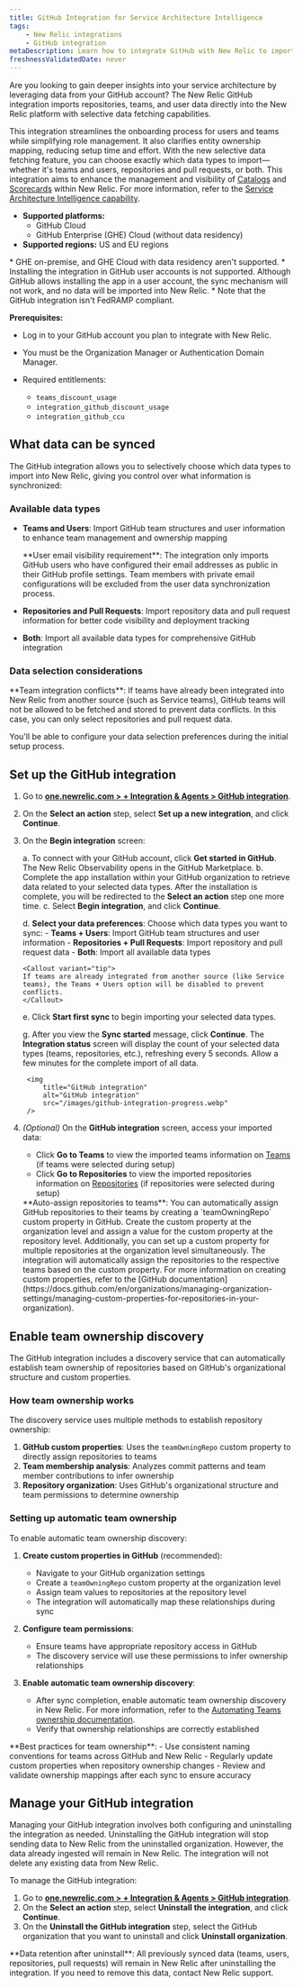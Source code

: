 ```yaml
---
title: GitHub Integration for Service Architecture Intelligence
tags:
    - New Relic integrations
    - GitHub integration
metaDescription: Learn how to integrate GitHub with New Relic to import repositories, teams, and user data for enhanced service architecture intelligence.
freshnessValidatedDate: never
---
```



Are you looking to gain deeper insights into your service architecture by leveraging data from your GitHub account? The New Relic GitHub integration imports repositories, teams, and user data directly into the New Relic platform with selective data fetching capabilities.

This integration streamlines the onboarding process for users and teams while simplifying role management. It also clarifies entity ownership mapping, reducing setup time and effort. With the new selective data fetching feature, you can choose exactly which data types to import—whether it's teams and users, repositories and pull requests, or both. This integration aims to enhance the management and visibility of [Catalogs](/docs/service-architecture-intelligence/catalogs/catalogs) and [Scorecards](/docs/service-architecture-intelligence/scorecards/getting-started) within New Relic. For more information, refer to the [Service Architecture Intelligence capability](/docs/service-architecture-intelligence/getting-started).


* **Supported platforms:** 
  - GitHub Cloud
  - GitHub Enterprise (GHE) Cloud (without data residency)
* **Supported regions:** US and EU regions

<Callout variant="important" title="important">
* GHE on-premise, and GHE Cloud with data residency aren't supported.
* Installing the integration in GitHub user accounts is not supported. Although GitHub allows installing the app in a user account, the sync mechanism will not work, and no data will be imported into New Relic.
* Note that the GitHub integration isn't FedRAMP compliant.
</Callout>


**Prerequisites:**

* Log in to your GitHub account you plan to integrate with New Relic.
* You must be the Organization Manager or Authentication Domain Manager.

* Required entitlements:
    * `teams_discount_usage`
    * `integration_github_discount_usage`
    * `integration_github_ccu`





## What data can be synced

The GitHub integration allows you to selectively choose which data types to import into New Relic, giving you control over what information is synchronized:

### Available data types

* **Teams and Users**: Import GitHub team structures and user information to enhance team management and ownership mapping
  
  <Callout variant="important">
  **User email visibility requirement**: The integration only imports GitHub users who have configured their email addresses as public in their GitHub profile settings. Team members with private email configurations will be excluded from the user data synchronization process.
  </Callout>

* **Repositories and Pull Requests**: Import repository data and pull request information for better code visibility and deployment tracking
* **Both**: Import all available data types for comprehensive GitHub integration

### Data selection considerations

<Callout variant="important">
**Team integration conflicts**: If teams have already been integrated into New Relic from another source (such as Service teams), GitHub teams will not be allowed to be fetched and stored to prevent data conflicts. In this case, you can only select repositories and pull request data.
</Callout>

You'll be able to configure your data selection preferences during the initial setup process.


## Set up the GitHub integration

1. Go to **[one.newrelic.com > + Integration & Agents > GitHub integration](https://one.newrelic.com/marketplace/install-data-source?state=9306060d-b674-b245-083e-ff8d42765e0d)**.
2. On the **Select an action** step, select **Set up a new integration**, and click **Continue**.
3. On the **Begin integration** screen:

    a. To connect with your GitHub account, click **Get started in GitHub**. The New Relic Observability opens in the GitHub Marketplace.
    b. Complete the app installation within your GitHub organization to retrieve data related to your selected data types.
    After the installation is complete, you will be redirected to the **Select an action** step one more time.
    c. Select **Begin integration**, and click **Continue**.
         
    d. **Select your data preferences**: Choose which data types you want to sync:
       - **Teams + Users**: Import GitHub team structures and user information
       - **Repositories + Pull Requests**: Import repository and pull request data
       - **Both**: Import all available data types
       
       <Callout variant="tip">
       If teams are already integrated from another source (like Service teams), the Teams + Users option will be disabled to prevent conflicts.
       </Callout>

    e. Click **Start first sync** to begin importing your selected data types.

    g. After you view the **Sync started** message, click **Continue**. The **Integration status** screen will display the count of your selected data types (teams, repositories, etc.), refreshing every 5 seconds. Allow a few minutes for the complete import of all data.

        <img
            title="GitHub integration"
            alt="GitHub integration"
            src="/images/github-integration-progress.webp"
        /> 

4. *(Optional)* On the **GitHub integration** screen, access your imported data:

    - Click **Go to Teams** to view the imported teams information on [Teams](/docs/service-architecture-intelligence/teams/teams) (if teams were selected during setup)
    - Click **Go to Repositories** to view the imported repositories information on [Repositories](/docs/service-architecture-intelligence/repositories/repositories) (if repositories were selected during setup)

    <Callout variant="tip" title="tip">
        **Auto-assign repositories to teams**: You can automatically assign GitHub repositories to their teams by creating a `teamOwningRepo` custom property in GitHub. Create the custom property at the organization level and assign a value for the custom property at the repository level. Additionally, you can set up a custom property for multiple repositories at the organization level simultaneously. The integration will automatically assign the repositories to the respective teams based on the custom property. For more information on creating custom properties, refer to the [GitHub documentation](https://docs.github.com/en/organizations/managing-organization-settings/managing-custom-properties-for-repositories-in-your-organization).
    </Callout>

    


## Enable team ownership discovery

The GitHub integration includes a discovery service that can automatically establish team ownership of repositories based on GitHub's organizational structure and custom properties.

### How team ownership works

The discovery service uses multiple methods to establish repository ownership:

1. **GitHub custom properties**: Uses the `teamOwningRepo` custom property to directly assign repositories to teams
2. **Team membership analysis**: Analyzes commit patterns and team member contributions to infer ownership
3. **Repository organization**: Uses GitHub's organizational structure and team permissions to determine ownership

### Setting up automatic team ownership

To enable automatic team ownership discovery:

1. **Create custom properties in GitHub** (recommended):
   - Navigate to your GitHub organization settings
   - Create a `teamOwningRepo` custom property at the organization level
   - Assign team values to repositories at the repository level
   - The integration will automatically map these relationships during sync

2. **Configure team permissions**:
   - Ensure teams have appropriate repository access in GitHub
   - The discovery service will use these permissions to infer ownership relationships

3. **Enable automatic team ownership discovery**:
   - After sync completion, enable automatic team ownership discovery in New Relic. For more information, refer to the [Automating Teams ownership documentation](https://docs.newrelic.com/docs/service-architecture-intelligence/teams/manage-teams/#assign-ownership).
   - Verify that ownership relationships are correctly established

<Callout variant="tip">
**Best practices for team ownership**:
- Use consistent naming conventions for teams across GitHub and New Relic
- Regularly update custom properties when repository ownership changes
- Review and validate ownership mappings after each sync to ensure accuracy
</Callout>


## Manage your GitHub integration


Managing your GitHub integration involves both configuring and uninstalling the integration as needed. Uninstalling the GitHub integration will stop sending data to New Relic from the uninstalled organization. However, the data already ingested will remain in New Relic. The integration will not delete any existing data from New Relic.

To manage the GitHub integration:

1. Go to **[one.newrelic.com > + Integration & Agents > GitHub integration](https://one.newrelic.com/marketplace/install-data-source?state=9306060d-b674-b245-083e-ff8d42765e0d)**.
2. On the **Select an action** step, select **Uninstall the integration**, and click **Continue**.
3. On the **Uninstall the GitHub integration** step, select the GitHub organization that you want to uninstall and click **Uninstall organization**.

<Callout variant="important">
**Data retention after uninstall**: All previously synced data (teams, users, repositories, pull requests) will remain in New Relic after uninstalling the integration. If you need to remove this data, contact New Relic support.
</Callout>







